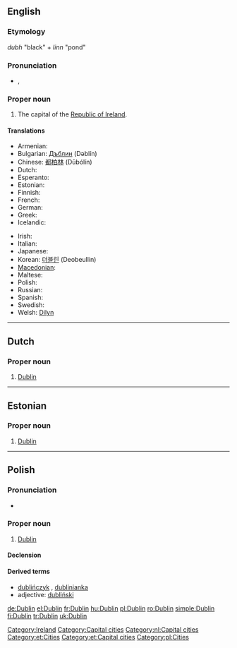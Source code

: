 {{wikipedia}}
==English==

===Etymology===
{{etyl|sga}} ''dubh'' "black" + ''linn'' "pond"

===Pronunciation===
*{{IPA|/ˈdʌblən/}}, {{SAMPA|/"dVbl@n/}}

===Proper noun===
{{en-proper noun}}

# The capital of the [[Republic of Ireland]].

====Translations====
{{trans-top|the capital of the Republic of Ireland}}
* Armenian: {{t-|hy|Դուբլին|tr=Dublin|sc=Armn|xs=Armenian}}
* Bulgarian: [[Дъблин]] (Dəblín)
* Chinese: [[都柏林]] (Dūbólín)
* Dutch: {{t-|nl|Dublin}}
* Esperanto: {{t-|eo|Dublino|xs=Esperanto}}
* Estonian: {{t-|et|Dublin}}
* Finnish: {{t+|fi|Dublin}}
* French: {{t+|fr|Dublin}}
* German: {{t+|de|Dublin}}
* Greek: {{t+|el|Δουβλίνο|sc=Grek}}
* Icelandic: {{t-|is|Dyflinn|f}}
{{trans-mid}}
* Irish: {{t-|ga|Baile Átha Cliath|m|xs=Irish}}
* Italian: {{t-|it|Dublino|f}}
* Japanese: {{t-|ja|ダブリン|tr=Daburin|sc=Jpan}}
* Korean: [[더블린]] (Deobeullin)
* [[Macedonian]]: {{t|mk|Даблин|m|tr=Dáblin|sc=Cyrl|xs=Macedonian}}
* Maltese: {{t-|mt|Dublin|xs=Maltese}}
* Polish: {{t+|pl|Dublin|m}}
* Russian: {{t+|ru|Дублин|m|tr=Dublín|sc=Cyrl}}
* Spanish: {{t+|es|Dublín}}
* Swedish: {{t-|sv|Dublin}}
* Welsh:  [[Dilyn]]
{{trans-bottom}}

[[Category:Ireland]]
[[Category:Capital cities]]
----

==Dutch==
{{wikipedia|lang=nl}}

===Proper noun===
{{infl|nl|proper noun}}

# [[#English|Dublin]]

[[Category:nl:Capital cities]]

----

==Estonian==

===Proper noun===
{{infl|et|proper noun}}

# [[#English|Dublin]]

[[Category:et:Cities]]
[[Category:et:Capital cities]]
----
==Polish==

===Pronunciation===
* {{IPA|/ˈd̪ublin̪/|lang=pl}}

===Proper noun===
{{infl|pl|proper noun|g=m}}

# [[#English|Dublin]]

====Declension====
{{pl-decl-noun-sing
|Dublin
|Dublinu
|Dublinowi
|Dublin
|Dublinem
|Dublinie
|Dublinie
}}

====Derived terms====
*[[dublińczyk]] {{m}}, [[dublinianka]] {{f}}
*adjective: [[dubliński]]

[[Category:pl:Cities]]

[[de:Dublin]]
[[el:Dublin]]
[[fr:Dublin]]
[[hu:Dublin]]
[[pl:Dublin]]
[[ro:Dublin]]
[[simple:Dublin]]
[[fi:Dublin]]
[[tr:Dublin]]
[[uk:Dublin]]